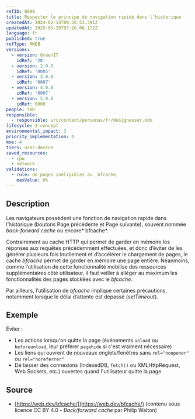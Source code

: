 ```yaml
---
refID: 0008
title: Respecter le principe de navigation rapide dans l’historique
createdAt: 2024-02-14T09:36:53.391Z
updatedAt: 2025-05-29T07:16:06.172Z
language: fr
published: true
refType: RWEB
versions:
  - version: GreenIT
    idRef: '28'
  - version: 2.0.0
    idRef: '0005'
  - version: 3.0.0
    idRef: '0007'
  - version: 4.0.0
    idRef: '0007'
  - version: 5.0.0
    idRef: 0008
people: TBD
responsible:
  - responsible: src/content/personas/fr/designeuser.mdx
lifecycle: 2-concept
environmental_impact: 3
priority_implementation: 4
moe: 4
tiers: user-device
saved_resources:
  - cpu
  - network
validations:
  - rule: de pages inéligibles au _bfcache_
    maxValue: 0%
---
```


## Description

Les navigateurs possèdent une fonction de navigation rapide dans l’historique (boutons Page précédente et Page suivante), souvent nommée *back-forward cache* ou encore\* bfcache\*.

Contrairement au cache HTTP qui permet de garder en mémoire les réponses aux requêtes précédemment effectuées, et donc d’éviter de les générer plusieurs fois inutilement et d’accélérer le chargement de pages, le cache *bfcache* permet de garder en mémoire une page entière. Néanmoins, comme l’utilisation de cette fonctionnalité mobilise des ressources supplémentaires côté utilisateur, il faut veiller à alléger au maximum les fonctionnalités des pages stockées avec le *bfcache*.

Par ailleurs, l’utilisation de *bfcache* implique certaines précautions, notamment lorsque le délai d’attente est dépassé (*setTimeout*).

## Exemple

Éviter :

* Les actions lorsqu'on quitte la page (événements `unload` ou `beforeunload`, leur préférer `pagehide` si c'est vraiment nécessaire)
* Les liens qui ouvrent de nouveaux onglets/fenêtres sans `rel="noopener"` ou `rel="noreferrer"`
* De laisser des connexions (IndexedDB, `fetch()` ou XMLHttpRequest, Web Sockets, etc.) ouvertes quand l'utilisateur quitte la page

## Source

* [https://web.dev/bfcache/](https://web.dev/bfcache/) (contenu sous licence CC BY 4.0 - *Back/forward cache* par Philip Walton)
